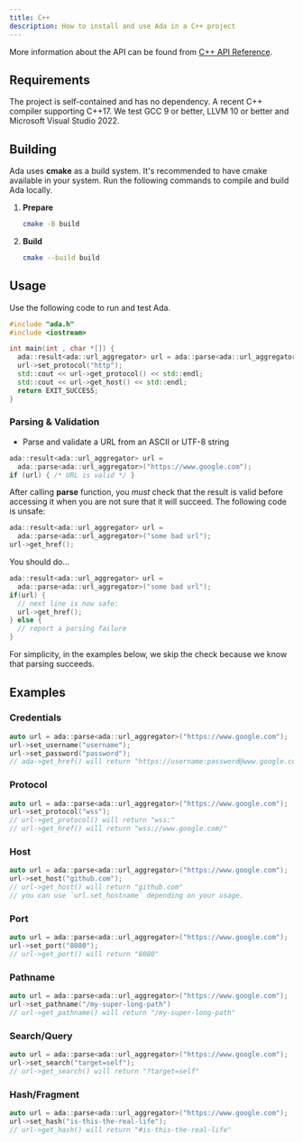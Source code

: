 ```yaml
---
title: C++
description: How to install and use Ada in a C++ project
---
```


More information about the API can be found from [C++ API Reference](https://cpp-api.ada-url.com).

## Requirements

The project is self-contained and has no dependency.
A recent C++ compiler supporting C++17. We test GCC 9 or better, LLVM 10 or better and Microsoft Visual Studio 2022.

## Building

Ada uses **cmake** as a build system. It's recommended to have cmake available in your system.
Run the following commands to compile and build Ada locally.

<Steps>

  1. **Prepare**

     ```bash
     cmake -B build
     ```

  2. **Build**

     ```bash
     cmake --build build
     ```

</Steps>

## Usage

Use the following code to run and test Ada.

```cpp
#include "ada.h"
#include <iostream>

int main(int , char *[]) {
  ada::result<ada::url_aggregator> url = ada::parse<ada::url_aggregator>("https://www.google.com");
  url->set_protocol("http");
  std::cout << url->get_protocol() << std::endl;
  std::cout << url->get_host() << std::endl;
  return EXIT_SUCCESS;
}
```

### Parsing & Validation

- Parse and validate a URL from an ASCII or UTF-8 string

```cpp
ada::result<ada::url_aggregator> url =
  ada::parse<ada::url_aggregator>("https://www.google.com");
if (url) { /* URL is valid */ }
```

After calling **parse** function, you *must* check that the result is valid before
accessing it when you are not sure that it will succeed. The following
code is unsafe:

```cpp
ada::result<ada::url_aggregator> url =
  ada::parse<ada::url_aggregator>("some bad url");
url->get_href();
```

You should do...

```cpp
ada::result<ada::url_aggregator> url =
  ada::parse<ada::url_aggregator>("some bad url");
if(url) {
  // next line is now safe:
  url->get_href();
} else {
  // report a parsing failure
}
```

For simplicity, in the examples below, we skip the check because
we know that parsing succeeds.


## Examples

### Credentials

```cpp
auto url = ada::parse<ada::url_aggregator>("https://www.google.com");
url->set_username("username");
url->set_password("password");
// ada->get_href() will return "https://username:password@www.google.com/"
```

### Protocol

```cpp
auto url = ada::parse<ada::url_aggregator>("https://www.google.com");
url->set_protocol("wss");
// url->get_protocol() will return "wss:"
// url->get_href() will return "wss://www.google.com/"
```

### Host

```cpp
auto url = ada::parse<ada::url_aggregator>("https://www.google.com");
url->set_host("github.com");
// url->get_host() will return "github.com"
// you can use `url.set_hostname` depending on your usage.
```

### Port

```cpp
auto url = ada::parse<ada::url_aggregator>("https://www.google.com");
url->set_port("8080");
// url->get_port() will return "8080"
```

### Pathname

```cpp
auto url = ada::parse<ada::url_aggregator>("https://www.google.com");
url->set_pathname("/my-super-long-path")
// url->get_pathname() will return "/my-super-long-path"
```

### Search/Query

```cpp
auto url = ada::parse<ada::url_aggregator>("https://www.google.com");
url->set_search("target=self");
// url->get_search() will return "?target=self"
```

### Hash/Fragment

```cpp
auto url = ada::parse<ada::url_aggregator>("https://www.google.com");
url->set_hash("is-this-the-real-life");
// url->get_hash() will return "#is-this-the-real-life"
```